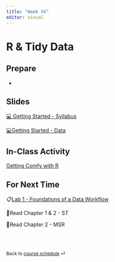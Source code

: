 ```yaml
---
title: "Week XX"
editor: visual
---
```


# R & Tidy Data

## Prepare

-   

## Slides

[💻 Getting Started - Syllabus](../slides/lec-1_syl.html){target="_blank"}

[💻Getting Started - Data](../slides/lec-1_background.html){target="_blank"}

## In-Class Activity

[Getting Comfy with R](../class-activities/day1.html){target="_blank"}

## For Next Time

📋[Lab 1 - Foundations of a Data Workflow](../labs/lab-1_data-workflow.html)

📖Read Chapter 1 & 2 - ST

📖Read Chapter 2 - MSR

<br><br>

::: {style="font-size: 0.875em;"}
Back to [course schedule](/ "Course schedule") ⏎
:::

